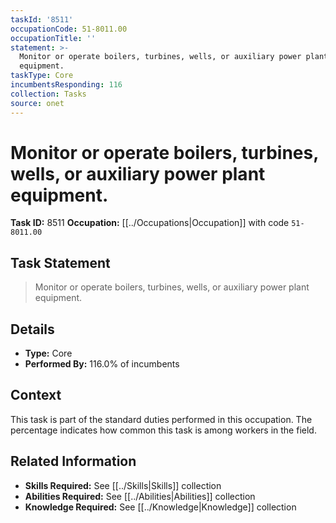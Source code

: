 ```yaml
---
taskId: '8511'
occupationCode: 51-8011.00
occupationTitle: ''
statement: >-
  Monitor or operate boilers, turbines, wells, or auxiliary power plant
  equipment.
taskType: Core
incumbentsResponding: 116
collection: Tasks
source: onet
---
```

# Monitor or operate boilers, turbines, wells, or auxiliary power plant equipment.

**Task ID:** 8511
**Occupation:** [[../Occupations|Occupation]] with code `51-8011.00`

## Task Statement

> Monitor or operate boilers, turbines, wells, or auxiliary power plant equipment.

## Details

- **Type:** Core
- **Performed By:** 116.0% of incumbents

## Context

This task is part of the standard duties performed in this occupation. The percentage indicates how common this task is among workers in the field.

## Related Information

- **Skills Required:** See [[../Skills|Skills]] collection
- **Abilities Required:** See [[../Abilities|Abilities]] collection
- **Knowledge Required:** See [[../Knowledge|Knowledge]] collection
